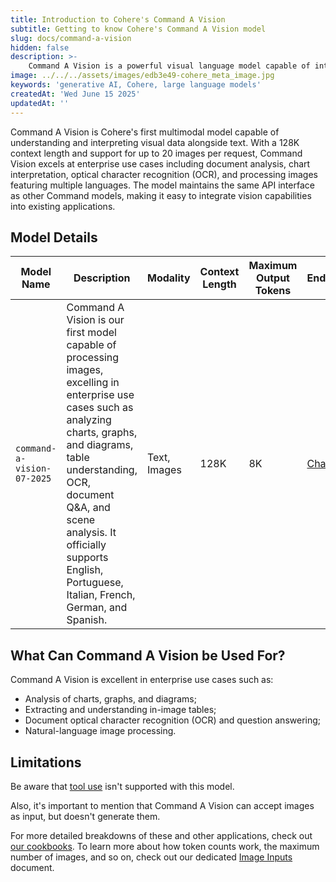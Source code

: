 ```yaml
---
title: Introduction to Cohere's Command A Vision
subtitle: Getting to know Cohere's Command A Vision model
slug: docs/command-a-vision
hidden: false
description: >-
    Command A Vision is a powerful visual language model capable of interacting with image inputs. This document contains information about its capabilities.
image: ../../../assets/images/edb3e49-cohere_meta_image.jpg
keywords: 'generative AI, Cohere, large language models'
createdAt: 'Wed June 15 2025'
updatedAt: ''
---
```


Command A Vision is Cohere's first multimodal model capable of understanding and interpreting visual data alongside text. With a 128K context length and support for up to 20 images per request, Command Vision excels at enterprise use cases including document analysis, chart interpretation, optical character recognition (OCR), and processing images featuring multiple languages. The model maintains the same API interface as other Command models, making it easy to integrate vision capabilities into existing applications.

## Model Details
| Model Name                       | Description                                                                                                                                                                                                                                                                                                                                                      | Modality          | Context Length | Maximum Output Tokens | Endpoints                                                                                  |
|----------------------------------|------------------------------------------------------------------------------------------------------------------------------------------------------------------------------------------------------------------------------------------------------------------------------------------------------------------------------------------------------------------|-------------------|----------------|-----------------------|--------------------------------------------------------------------------------------------|
| `command-a-vision-07-2025`       | Command A Vision is our first model capable of processing images, excelling in enterprise use cases such as analyzing charts, graphs, and diagrams, table understanding, OCR, document Q&A, and scene analysis. It officially supports English, Portuguese, Italian, French, German, and Spanish.                                                              | Text, Images      | 128K           | 8K                    | [Chat](https://docs.cohere.com/v2/reference/chat)                                                                    |

## What Can Command A Vision be Used For?
Command A Vision is excellent in enterprise use cases such as:

- Analysis of charts, graphs, and diagrams;
- Extracting and understanding in-image tables;
- Document optical character recognition (OCR) and question answering;
- Natural-language image processing.

## Limitations
Be aware that [tool use](https://docs.cohere.com/docs/tools) isn't supported with this model.

Also, it's important to mention that Command A Vision can accept images as input, but doesn't generate them.

For more detailed breakdowns of these and other applications, check out [our cookbooks](https://github.com/cohere-ai/cohere-developer-experience/tree/main/notebooks/guides/vision). To learn more about how token counts work, the maximum number of images, and so on, check out our dedicated [Image Inputs](https://docs.cohere.com/docs/image-inputs) document.